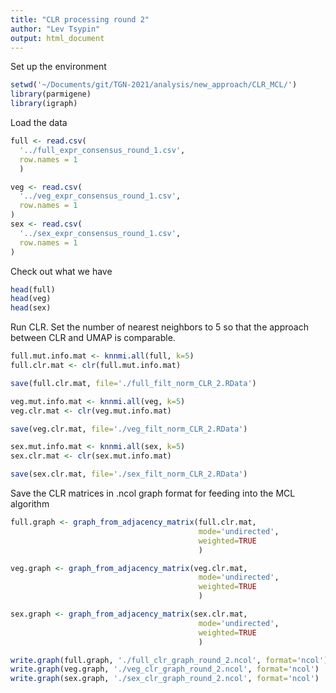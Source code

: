 ```yaml
---
title: "CLR processing round 2"
author: "Lev Tsypin"
output: html_document
---
```


Set up the environment

```r
setwd('~/Documents/git/TGN-2021/analysis/new_approach/CLR_MCL/')
library(parmigene)
library(igraph)
```

Load the data
```r
full <- read.csv(
  '../full_expr_consensus_round_1.csv',
  row.names = 1
  )

veg <- read.csv(
  '../veg_expr_consensus_round_1.csv',
  row.names = 1
)
sex <- read.csv(
  '../sex_expr_consensus_round_1.csv',
  row.names = 1
)
```

Check out what we have
```r
head(full)
head(veg)
head(sex)
```


Run CLR. Set the number of nearest neighbors to 5 so that the approach between CLR and UMAP is comparable.
```r
full.mut.info.mat <- knnmi.all(full, k=5)
full.clr.mat <- clr(full.mut.info.mat)

save(full.clr.mat, file='./full_filt_norm_CLR_2.RData')

veg.mut.info.mat <- knnmi.all(veg, k=5)
veg.clr.mat <- clr(veg.mut.info.mat)

save(veg.clr.mat, file='./veg_filt_norm_CLR_2.RData')

sex.mut.info.mat <- knnmi.all(sex, k=5)
sex.clr.mat <- clr(sex.mut.info.mat)

save(sex.clr.mat, file='./sex_filt_norm_CLR_2.RData')


```


Save the CLR matrices in .ncol graph format for feeding into the MCL algorithm
```r
full.graph <- graph_from_adjacency_matrix(full.clr.mat, 
                                          mode='undirected',
                                          weighted=TRUE
                                          )

veg.graph <- graph_from_adjacency_matrix(veg.clr.mat, 
                                          mode='undirected',
                                          weighted=TRUE
                                          )

sex.graph <- graph_from_adjacency_matrix(sex.clr.mat, 
                                          mode='undirected',
                                          weighted=TRUE
                                          )

write.graph(full.graph, './full_clr_graph_round_2.ncol', format='ncol')
write.graph(veg.graph, './veg_clr_graph_round_2.ncol', format='ncol')
write.graph(sex.graph, './sex_clr_graph_round_2.ncol', format='ncol')
```

